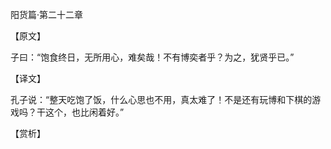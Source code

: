 

阳货篇·第二十二章

【原文】

子曰：“饱食终日，无所用心，难矣哉！不有博奕者乎？为之，犹贤乎已。”

【译文】

孔子说：“整天吃饱了饭，什么心思也不用，真太难了！不是还有玩博和下棋的游戏吗？干这个，也比闲着好。”

【赏析】

